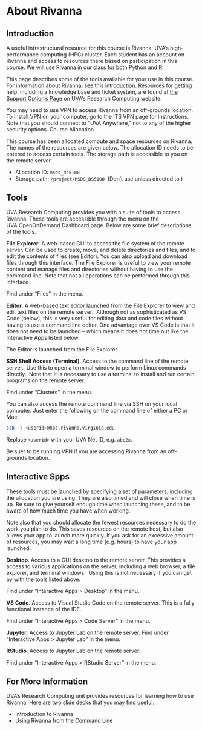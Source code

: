 # About Rivanna

## Introduction

A useful infrastructural resource for this course is Rivanna, UVA's high-performance computing (HPC) cluster. Each student has an account on Rivanna and access to resources there based on participation in this course. We will use Rivanna in our class for both Python and R.  

This page describes some of the tools available for your use in this course. For information about Rivanna, see this introduction. Resources for getting help, including a knowledge base and ticket system, are found at [the Support Option's Page](http://www.rc.virginia.edu/support/) on UVA's Research Computing website.

You may need to use VPN to access Rivanna from an off-grounds location. To install VPN on your computer, go to the ITS VPN page for instructions. Note that you should connect to "UVA Anywhere," not to any of the higher security options.
Course Allocation

This course has been allocated compute and space resources on Rivanna. The names of the resources are given below. The allocation ID needs to be entered to access certain tools. The storage path is accessible to you on the remote server.

* Allocation ID: `msds_ds5100`
* Storage path: `/project/MSDS_DS5100`  (Don't use unless directed to.)

## Tools 

UVA Research Computing provides you with a suite of tools to access Rivanna. These tools are accessible through the menu on the UVA OpenOnDemand Dashboard page. Below are some brief descriptions of the tools.

**File Explorer**. A web-based GUI to access the file system of the remote server. Can be used to create, move, and delete directories and files, and to edit the contents of files (see Editor). You can also upload and download files through this interface. The File Explorer is useful to view your remote content and manage files and directories without having to use the command line. Note that not all operations can be performed through this interface.

Find under "Files" in the menu. 

**Editor**. A web-based text editor launched from the File Explorer to view and edit text files on the remote server.  Although not as sophisticated as VS Code (below), this is very useful for editing data and code files without having to use a command line editor. One advantage over VS Code is that it does not need to be launched – which means it does not time out like the Interactive Apps listed below.

The Editor is launched from the File Explorer.

**SSH Shell Access (Terminal)**. Access to the command line of the remote server.  Use this to open a terminal window to perform Linux commands directly.  Note that It is necessary to use a terminal to install and run certain programs on the remote server.

Find under "Clusters" in the menu. 

You can also access the remote command line via SSH on your local computer. Just enter the following on the command line of either a PC or Mac:

```bash
ssh -Y <userid>@hpc.rivanna.virginia.edu
```

Replace `<userid>` with your UVA Net ID, e.g. `abc2x`. 

Be suer to be running VPN if you are accessing Rivanna from an off-grounds location.

## Interactive Spps

These tools must be launched by specifying a set of parameters, including the allocation you are using. They are also timed and will close when time is up. Be sure to give yourself enough time when launching these, and to be aware of how much time you have when working.

Note also that you should allocate the fewest resources necessary to do the work you plan to do. This saves resources on the remote host, but also allows your app to launch more quickly. If you ask for an excessive amount of resources, you may wait a long time (e.g. hours) to have your app launched.

**Desktop**. Access to a GUI desktop to the remote server. This provides a access to various applications on the server, including a web browser, a file explorer, and terminal windows.  Using this is not necessary if you can get by with the tools listed above.

Find under "Interactive Apps > Desktop" in the menu.

**VS Code**. Access to Visual Studio Code on the remote server. This is a fully functional instance of the IDE.

Find under "Interactive Apps > Code Server" in the menu.

**Jupyter**. Access to Jupyter Lab on the remote server. Find under "Interactive Apps > Jupyter Lab" in the menu.

**RStudio**. Access to Jupyter Lab on the remote server.

Find under "Interactive Apps > RStudio Server" in the menu.

## For More Information

UVA's Research Computing unit provides resources for learning how to use Rivanna. Here are two slide decks that you may find useful:

* Introduction to Rivanna
* Using Rivanna from the Command Line